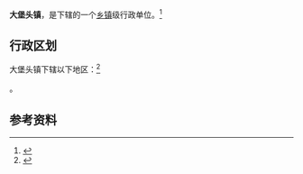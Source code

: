{{中国乡级行政区|14/04/28/103/000}}

'''大堡头镇'''，是{{PRC admin/fullname|14/04/28/103/000|3}}下辖的一个[[乡镇|乡镇]]级行政单位。<ref>{{PRC admin/ref sgc|{{PRC admin/parent|14/04/28/103/000}}}}</ref>

== 行政区划 ==

大堡头镇下辖以下地区：<ref>{{PRC admin/ref sgc|14/04/28/103/000}}</ref>

{{PRC admin/children|14/04/28/103/000}}。

== 参考资料 ==

{{reflist}}

{{行政区划小作品}}
{{PRC admin/navcat|14/04/28/103/000}}